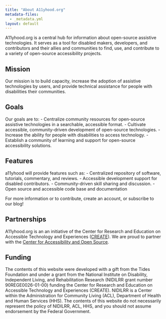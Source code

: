 ```yaml
---
title: "About A11yhood.org"
metadata-files:
  - _metadata.yml
layout: default
---
```


A11yhood.org is a central hub for information about open-source assistive technologies. It serves as a tool for disabled makers, developers, and contributors and their allies and communities to find, use, and contribute to a variety of open-source accessibility projects. 

## Mission
Our mission is to build capacity, increase the adoption of assistive technologies by users, and provide technical assistance for people with disabilities their communities. 

## Goals
Our goals are to:
- Centralize community resources for open-source assistive technologies in a searchable, accessible format.
- Cultivate accessible, community-driven development of open-source technologies. 
- Increase the ability for people with disabilities to access technology.
- Establish a community of learning and support for open-source accessibility solutions.

## Features 
a11yhood will provide features such as:
- Centralized repository of software, tutorials, commentary, and reviews.
- Accessible development support for disabled contributors.
- Community-driven skill sharing and discussion.
- Open source and accessible code base and documentation


For more information or to contribute, create an account, or subscribe to our blog!

## Partnerships
A11yhood.org is an an initiative of the Center for Research and Education on Accessible Technology and Experiences ([CREATE](create.uw.edu)). We are proud to partner with the [Center for Accessibility and Open Source](https://caos.org/). 

## Funding

The contents of this website were developed with a gift from the Tides Foundation and under a grant  from the National Institute on Disability, Independent Living, and Rehabilitation Research (NIDILRR grant number 90REGE0026-01-00) funding the Center for Research and Education on Accessible Technology and Experiences (CREATE). NIDILRR is a Center within the Administration for Community Living (ACL), Department of Health and Human Services (HHS). The contents of this website do not necessarily represent the policy of NIDILRR, ACL, HHS, and you should not assume endorsement by the Federal Government.
